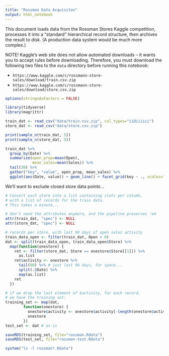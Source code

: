 ```yaml
---
title: "Rossman Data Acquisiton"
output: html_notebook
---
```


This document loads data from the Rossman Stores Kaggle competition,
processes it into a "standard" hierarchical record structure,
then archives the result to disk. (A production data system would
be much more complex.)

NOTE! Kaggle's web site does not allow automated downloads -- it
wants you to accept rules before downloading. Therefore, you must download
the following two files to the `data` directory before running
this notebook:

* `https://www.kaggle.com/c/rossmann-store-sales/download/train.csv.zip`
* `https://www.kaggle.com/c/rossmann-store-sales/download/store.csv.zip`

```r
options(stringsAsFactors = FALSE)

library(tidyverse)
library(magrittr)
```

```r
train_dat <- read_csv("data/train.csv.zip", col_types="iiDiiiici")
store_dat <- read_csv("data/store.csv.zip")

print(sample_n(train_dat, 5))
print(sample_n(store_dat, 5))
```

```r
train_dat %>%
  group_by(Date) %>%
  summarize(open_prop=mean(Open),
            mean_sales=mean(Sales)) %>%
  tail(30) %>%
  gather("key", "value", open_prop, mean_sales) %>%
  ggplot(aes(Date, value)) + geom_line() + facet_grid(key ~ ., scales="free_y")

```

We'll want to exclude closed store data points...

```r
# Convert each store into a list containing slots per column,
# with a list of records for the train data.
# This takes a minute...

# don't need the attributes anymore, and the pipeline preserves 'em
attr(train_dat, "spec") <- NULL
attr(store_dat, "spec") <- NULL

# records per store, with last 90 days of open sales activity
train_data_open <- filter(train_dat, Open > 0)
dat <- split(train_data_open, train_data_open$Store) %>%
  map(function(onestore) {
    ret <- filter(store_dat, Store == onestore$Store[[1]]) %>%
      as.list
    ret$activity <- onestore %>%
      tail(90) %>% # just last 90 days, for space...
      split(.$Date) %>%
      map(as.list)
    ret
  })

# if we drop the last element of $activity, for each record,
# we have the training set:
training_set <- map(dat,
        function(onestore) {
          onestore$activity <- onestore$activity[-length(onestore$activity)]
          onestore
        })
test_set <- dat # as-is

```

```r
saveRDS(training_set, file="rossman.Rdata")
saveRDS(test_set, file="rossman-test.Rdata")

system("ls -l rossman*.Rdata")
```

